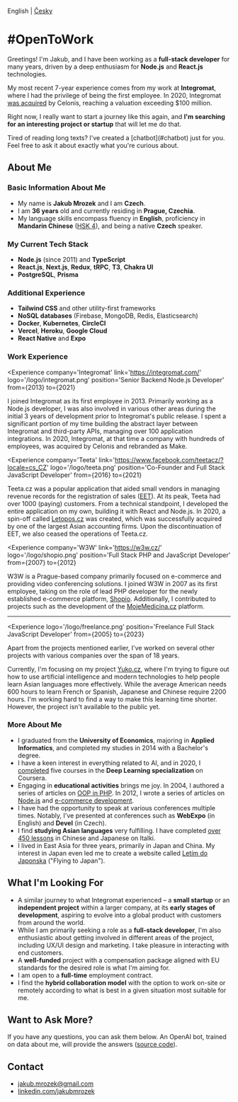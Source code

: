 
English | [Česky](/cs)

# #OpenToWork

Greetings! I'm Jakub, and I have been working as a **full-stack developer** for many years, driven by a deep enthusiasm for **Node.js** and **React.js** technologies.

My most recent 7-year experience comes from my work at **Integromat**, where I had the privilege of being the first employee.
In 2020, Integromat [was acquired](https://techcrunch.com/2020/10/14/celonis-acquires-czech-startup-integromat-to-accelerate-move-to-process-automation/) by Celonis, reaching a valuation exceeding $100 million.

Right now, I really want to start a journey like this again, and **I'm searching for an interesting project or startup** that will let me do that.

<Notice>
  Tired of reading long texts? I've created a [chatbot](#chatbot) just for you. Feel free to ask it about exactly what you're curious about.
</Notice>

## About Me

### Basic Information About Me

- My name is **Jakub Mrozek** and I am **Czech**.
- I am **36 years** old and currently residing in **Prague, Czechia**.
- My language skills encompass fluency in **English**, proficiency in **Mandarin Chinese** ([HSK 4](https://www.chinesetest.cn/queryScore.do?sid=c2tActR9Wb%276536c80cfd4f7d433080797229152b0f854e8e41d129d8be%2724d7sWsQ5nVUQSwD)), and being a native **Czech** speaker.

### My Current Tech Stack

- **Node.js** (since 2011) and **TypeScript**
- **React.js**, **Next.js**, **Redux**, **tRPC**, **T3**, **Chakra UI**
- **PostgreSQL**, **Prisma**

### Additional Experience

- **Tailwind CSS** and other utility-first frameworks
- **NoSQL databases** (Firebase, MongoDB, Redis, Elasticsearch)
- **Docker**, **Kubernetes**, **CircleCI**
- **Vercel**, **Heroku**, **Google Cloud**
- **React Native** and **Expo**

### Work Experience

<Experience
  company='Integromat'
  link='https://integromat.com/'
  logo='/logo/integromat.png'
  position='Senior Backend Node.js Developer'
  from={2013}
  to={2021}
>
  I joined Integromat as its first employee in 2013. Primarily working as a Node.js developer, I was also involved in various other areas during the initial 3 years of development prior to Integromat's public release. I spent a significant portion of my time building the abstract layer between Integromat and third-party APIs, managing over 100 application integrations. In 2020, Integromat, at that time a company with hundreds of employees, was acquired by Celonis and rebranded as Make.
</Experience>

<Experience
  company='Teeta'
  link='https://www.facebook.com/teetacz/?locale=cs_CZ'
  logo='/logo/teeta.png'
  position='Co-Founder and Full Stack JavaScript Developer'
  from={2016}
  to={2021}
>
  Teeta.cz was a popular application that aided small vendors in managing revenue records for the registration of sales ([EET](https://www.etrzby.cz/cs/english-version-609)). At its peak, Teeta had over 1000 (paying) customers. From a technical standpoint, I developed the entire application on my own, building it with React and Node.js. In 2020, a spin-off called [Letopos.cz](https://letopos.cz/) was created, which was successfully acquired by one of the largest Asian accounting firms. Upon the discontinuation of EET, we also ceased the operations of Teeta.cz.
</Experience>

<Experience
  company='W3W'
  link='https://w3w.cz/'
  logo='/logo/shopio.png'
  position='Full Stack PHP and JavaScript Developer'
  from={2007}
  to={2012}
>
  W3W is a Prague-based company primarily focused on e-commerce and providing video conferencing solutions. I joined W3W in 2007 as its first employee, taking on the role of lead PHP developer for the newly established e-commerce platform, [Shopio](https://www.shopio.cz). Additionally, I contributed to projects such as the development of the [MojeMedicina.cz](https://www.mojemedicina.cz) platform.
</Experience>

---

<Experience
  logo='/logo/freelance.png'
  position='Freelance Full Stack JavaScript Developer'
  from={2005}
  to={2023}
>
  Apart from the projects mentioned earlier, I've worked on several other projects with various companies over the span of 18 years.

  Currently, I'm focusing on my project [Yuko.cz](https://beta.yuko.cz), where I'm trying to figure out how to use artificial intelligence and modern technologies to help people learn Asian languages more effectively. While the average American needs 600 hours to learn French or Spanish, Japanese and Chinese require 2200 hours. I'm working hard to find a way to make this learning time shorter. However, the project isn't available to the public yet.
</Experience>

### More About Me

- I graduated from the **University of Economics**, majoring in **Applied Informatics**, and completed my studies in 2014 with a Bachelor's degree.
- I have a keen interest in everything related to AI, and in 2020, I [completed](https://www.coursera.org/account/accomplishments/specialization/Q4CPQ9QMVCJY) five courses in the **Deep Learning specialization** on Coursera.
- Engaging in **educational activities** brings me joy. In 2004, I authored a series of articles on [OOP&nbsp;in&nbsp;PHP](https://www.interval.cz/stitek/oop-php/). In 2012, I wrote a series of articles on [Node.js](https://zdrojak.cz/serialy/node-js-s-javascriptem-na-serveru/) and [e-commerce development](https://zdrojak.cz/serialy/e-shop-pomoci-modernich-technologii/).
- I have had the opportunity to speak at various conferences multiple times. Notably, I've presented at conferences such as **WebExpo** (in English) and **Devel** (in Czech).
- I find **studying Asian languages** very fulfilling. I have completed [over 450 lessons](https://www.italki.com/user/7721623) in Chinese and Japanese on Italki.
- I lived in East Asia for three years, primarily in Japan and China. My interest in Japan even led me to create a website called [Letím do Japonska](https://www.letimdojaponska.cz/) ("Flying to Japan").

## What I'm Looking For

- A similar journey to what Integromat experienced – a **small startup** or an **independent project** within a larger company, at its **early stages of development**, aspiring to evolve into a global product with customers from around the world.
- While I am primarily seeking a role as a **full-stack developer**, I'm also enthusiastic about getting involved in different areas of the project, including UX/UI design and marketing. I take pleasure in interacting with end customers.
- A **well-funded** project with a compensation package aligned with EU standards for the desired role is what I'm aiming for.
- I am open to a **full-time** employment contract.
- I find the **hybrid collaboration model** with the option to work on-site or remotely according to what is best in a given situation most suitable for me.

## Want to Ask More?

If you have any questions, you can ask them below. An OpenAI bot, trained on data about me, will provide the answers ([source code](https://github.com/JakubMrozek/job.jakubmrozek.cz)).

<Form />

## Contact

- [jakub.mrozek@gmail.com](mailto:jakub.mrozek@gmail.com)
- [linkedin.com/jakubmrozek](https://www.linkedin.com/in/jakubmrozek/)

